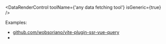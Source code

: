 
<DataRenderControl toolName={'any data fetching tool'} isGeneric={true} />

<DataPassToClient toolType="data-fetching" isGenericDoc={true}/>

Examples:
- [github.com/wobsoriano/vite-plugin-ssr-vue-query](https://github.com/wobsoriano/vite-plugin-ssr-vue-query)
- <RepoLink path="/examples/graphql-apollo/" />
